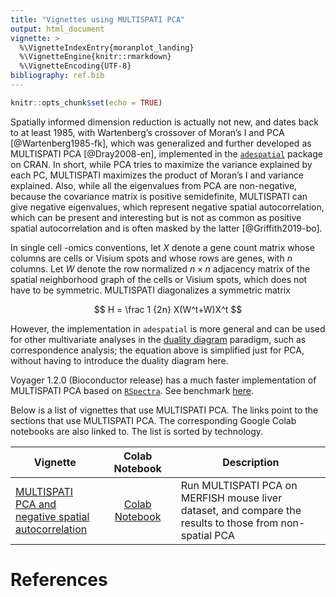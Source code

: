 ```yaml
---
title: "Vignettes using MULTISPATI PCA"
output: html_document
vignette: >
  %\VignetteIndexEntry{moranplot_landing}
  %\VignetteEngine{knitr::rmarkdown}
  %\VignetteEncoding{UTF-8}
bibliography: ref.bib
---
```


```r
knitr::opts_chunk$set(echo = TRUE)
```


Spatially informed dimension reduction is actually not new, and dates back to at least 1985, with Wartenberg's crossover of Moran's I and PCA [@Wartenberg1985-fk], which was generalized and further developed as MULTISPATI PCA [@Dray2008-en], implemented in the [`adespatial`](https://cran.r-project.org/web/packages/adespatial/index.html) package on CRAN. In short, while PCA tries to maximize the variance explained by each PC, MULTISPATI maximizes the product of Moran's I and variance explained. Also, while all the eigenvalues from PCA are non-negative, because the covariance matrix is positive semidefinite, MULTISPATI can give negative eigenvalues, which represent negative spatial autocorrelation, which can be present and interesting but is not as common as positive spatial autocorrelation and is often masked by the latter [@Griffith2019-bo]. 

In single cell -omics conventions, let $X$ denote a gene count matrix whose columns are cells or Visium spots and whose rows are genes, with $n$ columns. Let $W$ denote the row normalized $n\times n$ adjacency matrix of the spatial neighborhood graph of the cells or Visium spots, which does not have to be symmetric. MULTISPATI diagonalizes a symmetric matrix

$$
H = \frac 1 {2n} X(W^t+W)X^t
$$

However, the implementation in `adespatial` is more general and can be used for other multivariate analyses in the [duality diagram](https://www.ncbi.nlm.nih.gov/pmc/articles/PMC3265363/) paradigm, such as correspondence analysis; the equation above is simplified just for PCA, without having to introduce the duality diagram here.

Voyager 1.2.0 (Bioconductor release) has a much faster implementation of MULTISPATI PCA based on [`RSpectra`](https://cran.r-project.org/web/packages/RSpectra/index.html). See benchmark [here](https://lambdamoses.github.io/thevoyages/posts/2023-03-25-multispati-part-2/).

Below is a list of vignettes that use MULTISPATI PCA. The links point to the sections that use MULTISPATI PCA. The corresponding Google Colab notebooks are also linked to. The list is sorted by technology.

| Vignette | Colab Notebook | Description |
|--------------------|:---------------:|---------------------------------|
| [MULTISPATI PCA and negative spatial autocorrelation](https://pachterlab.github.io/voyager/articles/multispati.html) | [Colab Notebook](https://colab.research.google.com/github/pachterlab/voyager/blob/documentation/vignettes/multispati.ipynb) | Run MULTISPATI PCA on MERFISH mouse liver dataset, and compare the results to those from non-spatial PCA

# References
